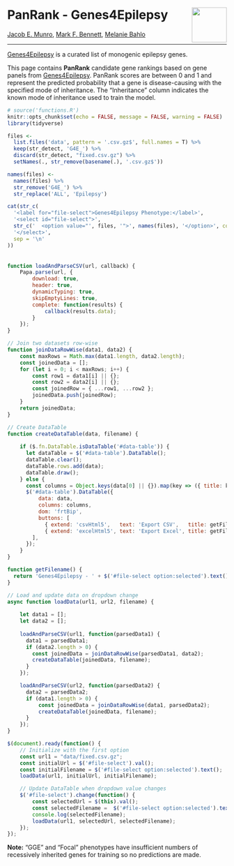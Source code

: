 # PanRank - Genes4Epilepsy <img src="img/WEHI.png" align="right" height="80"/>

[Jacob E. Munro](https://orcid.org/0000-0002-2751-0989), [Mark F. Bennett](https://orcid.org/0000-0002-3561-6804), [Melanie Bahlo](https://orcid.org/0000-0001-5132-0774)

---

[Genes4Epilepsy](https://bahlolab.github.io/Genes4Epilepsy/) is a curated list of monogenic epilepsy genes.

This page contains **PanRank** candidate gene rankings based on gene panels from [Genes4Epilepsy](https://bahlolab.github.io/Genes4Epilepsy/). PanRank scores are between 0 and 1 and represent the predicted probability that a gene is disease-causing with the specified mode of inheritance. The "Inheritance" column indicates the known mode of inheritance used to train the model.


<script src="https://code.jquery.com/jquery-3.6.0.min.js"></script>
<script src="https://cdn.datatables.net/1.12.1/js/jquery.dataTables.min.js"></script>
<script src="https://cdn.jsdelivr.net/npm/fflate@0.8.2/umd/index.min.js"></script>
<script src="https://cdnjs.cloudflare.com/ajax/libs/PapaParse/5.3.0/papaparse.min.js"></script>
<link rel="stylesheet" href="https://cdn.datatables.net/1.12.1/css/jquery.dataTables.min.css">
<script src="https://cdn.datatables.net/buttons/2.2.3/js/dataTables.buttons.min.js"></script>
<script src="https://cdn.datatables.net/buttons/2.2.3/js/buttons.html5.min.js"></script>
<script src="https://cdnjs.cloudflare.com/ajax/libs/jszip/3.7.1/jszip.min.js"></script>


```r
# source('functions.R')
knitr::opts_chunk$set(echo = FALSE, message = FALSE, warning = FALSE)
library(tidyverse)
```

```r
files <- 
  list.files('data', pattern = '.csv.gz$', full.names = T) %>% 
  keep(str_detect, 'G4E_') %>% 
  discard(str_detect, "fixed.csv.gz") %>% 
  setNames(., str_remove(basename(.), '.csv.gz$'))

names(files) <- 
  names(files) %>% 
  str_remove('G4E_') %>% 
  str_replace('ALL', 'Epilepsy')

cat(str_c(
  '<label for="file-select">Genes4Epilepsy Phenotype:</label>',
  '<select id="file-select">',
  str_c('  <option value="', files, '">', names(files), '</option>', collapse = '\n'),
  '</select>',
  sep = '\n'
))
```

<div id='table-container'>
  <table id='data-table' class='display'></table>
</div>


```js
function loadAndParseCSV(url, callback) {
    Papa.parse(url, {
        download: true,
        header: true,
        dynamicTyping: true,
        skipEmptyLines: true,
        complete: function(results) {
            callback(results.data);
        }
    });
}

// Join two datasets row-wise
function joinDataRowWise(data1, data2) {
    const maxRows = Math.max(data1.length, data2.length);
    const joinedData = [];
    for (let i = 0; i < maxRows; i++) {
        const row1 = data1[i] || {};
        const row2 = data2[i] || {};
        const joinedRow = { ...row1, ...row2 };
        joinedData.push(joinedRow);
    }
    return joinedData;
}

// Create DataTable
function createDataTable(data, filename) {
    
    if ($.fn.DataTable.isDataTable('#data-table')) {
      let dataTable = $('#data-table').DataTable();
      dataTable.clear();
      dataTable.rows.add(data);
      dataTable.draw();
    } else {
      const columns = Object.keys(data[0] || {}).map(key => ({ title: key, data: key }));
      $('#data-table').DataTable({
          data: data,
          columns: columns,
          dom: 'frtBip',
          buttons: [
            { extend: 'csvHtml5',   text: 'Export CSV',   title: getFilename },
            { extend: 'excelHtml5', text: 'Export Excel', title: getFilename}
        ],
      });
    }
}

function getFilename() {
  return 'Genes4Epilepsy - ' + $('#file-select option:selected').text();
}

// Load and update data on dropdown change
async function loadData(url1, url2, filename) {
    
    let data1 = [];
    let data2 = [];
    
    loadAndParseCSV(url1, function(parsedData1) {
      data1 = parsedData1;
      if (data2.length > 0) {
        const joinedData = joinDataRowWise(parsedData1, data2);
        createDataTable(joinedData, filename);
      }
    });

    loadAndParseCSV(url2, function(parsedData2) {
      data2 = parsedData2;
      if (data1.length > 0) {
          const joinedData = joinDataRowWise(data1, parsedData2);
          createDataTable(joinedData, filename);
      }
    });
}

$(document).ready(function() {
    // Initialize with the first option
    const url1 = "data/fixed.csv.gz";
    const initialUrl = $('#file-select').val();
    const initialFilename = $('#file-select option:selected').text();
    loadData(url1, initialUrl, initialFilename);

    // Update DataTable when dropdown value changes
    $('#file-select').change(function() {
        const selectedUrl = $(this).val();
        const selectedFilename =  $('#file-select option:selected').text();
        console.log(selectedFilename);
        loadData(url1, selectedUrl, selectedFilename);
    });
});

```


**Note:** "GGE" and "Focal" phenotypes have insufficient numbers of recessively inherited genes for training so no predictions are made.
